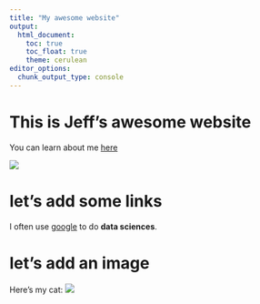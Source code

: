 ```yaml
---
title: "My awesome website"
output: 
  html_document:
    toc: true
    toc_float: true
    theme: cerulean
editor_options: 
  chunk_output_type: console
---
```


# This is Jeff's awesome website

You can learn about me [here](about.html)

![](https://media.giphy.com/media/drXGoW1iudhKw/giphy.gif)

# let's add some links

I often use [google](https://www.google.com) to do **data sciences**.

# let's add an image

Here's my cat:
![](image/IMG_4521.jpeg)